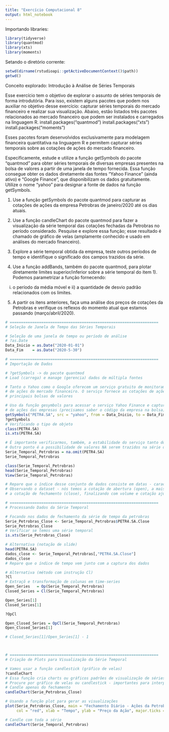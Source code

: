 ```yaml
---
title: "Exercício Computacional 8"
output: html_notebook
---
```


Importando libraries:

```r
library(tidyverse)
library(quantmod)
library(xts)
library(moments)
```

Setando o diretório corrente:

```r
setwd(dirname(rstudioapi::getActiveDocumentContext()$path))
getwd()
```

Conceito explorado: Introdução à Análise de Séries Temporais

Esse exercício tem o objetivo de explorar o assunto de séries temporais de forma introdutória. Para
isso, existem alguns pacotes que podem nos auxiliar no objetivo desse exercício: capturar séries
temporais do mercado financeiro e realizar sua visualização. Abaixo, estão listados três pacotes
relacionados ao mercado financeiro que podem ser instalados e carregados na linguagem R.
 install.packages("quantmod")
 install.packages("xts")
 install.packages("moments")

Esses pacotes foram desenvolvidos exclusivamente para modelagem financeira quantitativa na linguagem
R e permitem capturar séries temporais sobre as cotações de ações do mercado financeiro.

Especificamente, estude e utilize a função getSymbols do pacote "quantmod" para obter séries temporais
de diversas empresas presentes na bolsa de valores a partir de uma janela de tempo fornecida.
Essa função consegue obter os dados diretamente das fontes "Yahoo Finance" (ainda ativo) e "Google
Finance", que disponibilizam os dados gratuitamente. Utilize o nome "yahoo" para designar a fonte
de dados na função getSymbols.

 1) Use a função getSymbols do pacote quantmod para capturar as cotações de ações da empresa
Petrobras de janeiro/2020 até os dias atuais.

 2) Use a função candleChart do pacote quantmod para fazer a visualização da série temporal
das cotações fechadas da Petrobras no período considerado. Pesquise e explore essa função;
esse resultado é chamado de gráfico de velas (amplamente conhecido e usado em análises do
mercado financeiro).

 3) Explore a série temporal obtida da empresa, teste outros períodos de tempo e identifique o
significado dos campos trazidos da série.

 4) Use a função addBands, também do pacote quantmod, para plotar diretamente limites
superior/inferior sobre a série temporal do item 1). Podemos parametrizar a função fornecendo:
i) o período da média móvel e ii) a quantidade de desvio padrão relacionados com os limites.

 5) A partir os itens anteriores, faça uma análise dos preços de cotações da Petrobras e verifique
os reflexos do momento atual que estamos passando (março/abril/2020).


```r
# ==================================================================
# Seleção de Janela de Tempo das Séries Temporais

# Seleção de uma janela de tempo ou período de análise
# ?as.Date
Data_Inicio = as.Date("2020-01-01") 
Data_Fim    = as.Date("2020-5-30")

# ==================================================================
# Importação de Dados

# ?getSymbols -> do pacote quantmod
# Load (carrega) e manage (gerencia) dados de múltipla fontes

# Tanto o Yahoo como o Google oferecem um serviço gratuito de monitoramento
# de ações do mercado financeiro. O serviço fornece as cotações de ações nas
# principais bolsas de valores 

# Uso da função gesymbols para acessar o serviço Yahoo Finance e capturar os valores
# de ações das empresas (precisamos saber o código da empresa na bolsa)
getSymbols("PETR4.SA", src = "yahoo", from = Data_Inicio, to = Data_Fim)
?getSymbols
# Verificando o tipo de objeto 
class(PETR4.SA)
is.xts(PETR4.SA)

# É importante verificarmos, também, a estabilidade do serviço tanto do Yahoo como do Google
# Outro ponto é a possibilidade de valores NA serem trazidos na série de temporal capturada
Serie_Temporal_Petrobras = na.omit(PETR4.SA)
Serie_Temporal_Petrobras

class(Serie_Temporal_Petrobras)
head(Serie_Temporal_Petrobras)
View(Serie_Temporal_Petrobras)

# Repare que o índice desse conjunto de dados consiste em datas - caracterização da série temporal
# Observando o dataset - nós temos a cotação de abertura (open), a mais alta (high), mais baixa (low)
# a cotação de fechamento (close), finalizando com volume e cotação ajustada.

# ==================================================================
# Processando Dados da Série Temporal 

# Focando nos dados de fechamento da série de tempo da petrobras
Serie_Petrobras_Close <- Serie_Temporal_Petrobras$PETR4.SA.Close
Serie_Petrobras_Close
# Verificar se temos uma série temporal
is.xts(Serie_Petrobras_Close)

# Alternativa (notação de slide)
head(PETR4.SA)
dados_close <- Serie_Temporal_Petrobras[,"PETR4.SA.Close"]
dados_close
# Repare que o índice de tempo vem junto com a captura dos dados

# Alternativa (método com instrução Cl)
?Cl 
# Extraçõ e transformação de colunas em time-series
Open_Series   = Op(Serie_Temporal_Petrobras)
Closed_Series = Cl(Serie_Temporal_Petrobras)

Open_Series[1]
Closed_Series[1]

?OpCl

Open_Closed_Series = OpCl(Serie_Temporal_Petrobras)
Open_Closed_Series[1]

# Closed_Series[1]/Open_Series[1] - 1



# ==================================================================
# Criação de Plots para Visualização da Série Temporal

# Vamos usar a função candlestick (gráfico de velas)
?candleChart
# Essa função cria charts ou gráficos padrões de visualização de séries temporais do mercado financeiro
# Procure por gráfico de velas ou candlestick - importantes para interpretação dos resultados da bolsa de valores
# Candle apenas do fechamento
candleChart(Serie_Petrobras_Close)

# Usando a função plot para gerar as visualizações 
plot(Serie_Petrobras_Close, main = "Fechamento Diário - Ações da Petrobrás", 
     col = "red", xlab = "Tempo", ylab = "Preço da Ação", major.ticks = "months")

# Candle com toda a série
candleChart(Serie_Temporal_Petrobras)

```

